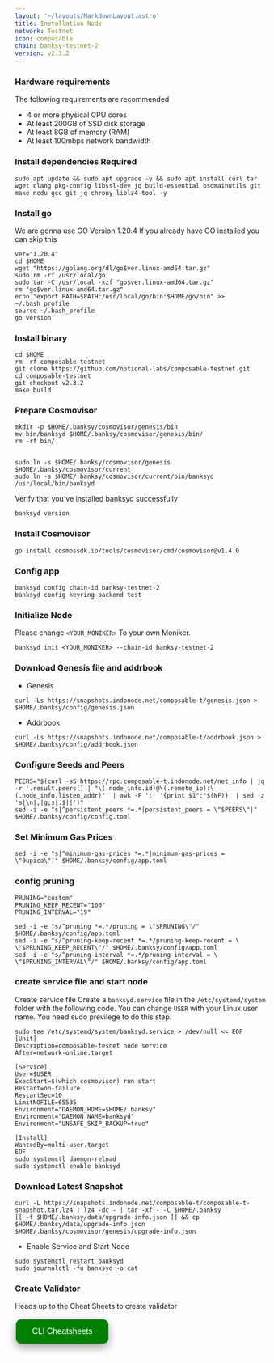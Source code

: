 ```yaml
---
layout: '~/layouts/MarkdownLayout.astro'
title: Installation Node
network: Testnet
icon: composable
chain: banksy-testnet-2
version: v2.3.2
---
```


### Hardware requirements

The following requirements are recommended

- 4 or more physical CPU cores
- At least 200GB of SSD disk storage
- At least 8GB of memory (RAM)
- At least 100mbps network bandwidth


### Install dependencies Required

```
sudo apt update && sudo apt upgrade -y && sudo apt install curl tar wget clang pkg-config libssl-dev jq build-essential bsdmainutils git make ncdu gcc git jq chrony liblz4-tool -y
```

### Install go

We are gonna use GO Version 1.20.4
If you already have GO installed you can skip this 

```
ver="1.20.4"
cd $HOME
wget "https://golang.org/dl/go$ver.linux-amd64.tar.gz"
sudo rm -rf /usr/local/go
sudo tar -C /usr/local -xzf "go$ver.linux-amd64.tar.gz"
rm "go$ver.linux-amd64.tar.gz"
echo "export PATH=$PATH:/usr/local/go/bin:$HOME/go/bin" >> ~/.bash_profile
source ~/.bash_profile
go version
```

### Install binary

```
cd $HOME
rm -rf composable-testnet
git clone https://github.com/notional-labs/composable-testnet.git
cd composable-testnet
git checkout v2.3.2
make build
```

### Prepare Cosmovisor
```
mkdir -p $HOME/.banksy/cosmovisor/genesis/bin
mv bin/banksyd $HOME/.banksy/cosmovisor/genesis/bin/
rm -rf bin/


sudo ln -s $HOME/.banksy/cosmovisor/genesis $HOME/.banksy/cosmovisor/current
sudo ln -s $HOME/.banksy/cosmovisor/current/bin/banksyd /usr/local/bin/banksyd
```

Verify that you've installed banksyd successfully

```
banksyd version
```

### Install Cosmovisor
```
go install cosmossdk.io/tools/cosmovisor/cmd/cosmovisor@v1.4.0
```

### Config app

```
banksyd config chain-id banksy-testnet-2
banksyd config keyring-backend test
```

### Initialize Node

Please change `<YOUR_MONIKER>` To your own Moniker.

```
banksyd init <YOUR_MONIKER> --chain-id banksy-testnet-2
```

### Download Genesis file and addrbook

- Genesis

```
curl -Ls https://snapshots.indonode.net/composable-t/genesis.json > $HOME/.banksy/config/genesis.json
```

- Addrbook

```
curl -Ls https://snapshots.indonode.net/composable-t/addrbook.json > $HOME/.banksy/config/addrbook.json
```

### Configure Seeds and Peers

```
PEERS="$(curl -sS https://rpc.composable-t.indonode.net/net_info | jq -r '.result.peers[] | "\(.node_info.id)@\(.remote_ip):\(.node_info.listen_addr)"' | awk -F ':' '{print $1":"$(NF)}' | sed -z 's|\n|,|g;s|.$||')"
sed -i -e "s|^persistent_peers *=.*|persistent_peers = \"$PEERS\"|" $HOME/.banksy/config/config.toml
```

### Set Minimum Gas Prices

```
sed -i -e "s|^minimum-gas-prices *=.*|minimum-gas-prices = \"0upica\"|" $HOME/.banksy/config/app.toml
```

### config pruning

```
PRUNING="custom"
PRUNING_KEEP_RECENT="100"
PRUNING_INTERVAL="19"

sed -i -e "s/^pruning *=.*/pruning = \"$PRUNING\"/" $HOME/.banksy/config/app.toml
sed -i -e "s/^pruning-keep-recent *=.*/pruning-keep-recent = \
\"$PRUNING_KEEP_RECENT\"/" $HOME/.banksy/config/app.toml
sed -i -e "s/^pruning-interval *=.*/pruning-interval = \
\"$PRUNING_INTERVAL\"/" $HOME/.banksy/config/app.toml
```


### create service file and start node

Create service file
Create a `banksyd.service` file in the `/etc/systemd/system` folder with the following code. 
You can change `USER` with your Linux user name. You need sudo previlege to do this step.

```
sudo tee /etc/systemd/system/banksyd.service > /dev/null << EOF
[Unit]
Description=composable-tesnet node service
After=network-online.target

[Service]
User=$USER
ExecStart=$(which cosmovisor) run start
Restart=on-failure
RestartSec=10
LimitNOFILE=65535
Environment="DAEMON_HOME=$HOME/.banksy"
Environment="DAEMON_NAME=banksyd"
Environment="UNSAFE_SKIP_BACKUP=true"

[Install]
WantedBy=multi-user.target
EOF
sudo systemctl daemon-reload
sudo systemctl enable banksyd
```

### Download Latest Snapshot
```
curl -L https://snapshots.indonode.net/composable-t/composable-t-snapshot.tar.lz4 | lz4 -dc - | tar -xf - -C $HOME/.banksy
[[ -f $HOME/.banksy/data/upgrade-info.json ]] && cp $HOME/.banksy/data/upgrade-info.json $HOME/.banksy/cosmovisor/genesis/upgrade-info.json
```

- Enable Service and Start Node

```
sudo systemctl restart banksyd
sudo journalctl -fu banksyd -o cat
```
### Create Validator

Heads up to the Cheat Sheets to create validator

<a href="https://www.indonode.net/testnet/composable/cheat" target="_blank">
  <button style="background-color: green; border: none; color: white; padding: 15px 32px; text-align: center; text-decoration: none; display: inline-block; font-size: 16px; margin: 4px 2px; cursor: pointer; border-radius: 10px; box-shadow: 0 8px 16px 0 rgba(0,0,0,0.2), 0 6px 20px 0 rgba(0,0,0,0.19);" onmouseover="this.style.boxShadow='0 0 0 4px rgba(0,255,0,0.5)'" onmouseout="this.style.boxShadow='0 8px 16px 0 rgba(0,0,0,0.2), 0 6px 20px 0 rgba(0,0,0,0.19)'">CLI Cheatsheets</button>
</a>